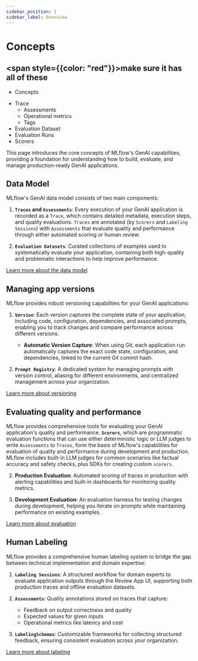 ```yaml
---
sidebar_position: 1
sidebar_label: Overview
---
```

# Concepts


## <span style={{color: "red"}}>make sure it has all of these</span>

* Concepts
- Trace
    - Assessments
    - Operational metrics
    - Tags
- Evaluation Dataset
- Evaluation Runs 
- Scorers



This page introduces the core concepts of MLflow's GenAI capabilities, providing a foundation for understanding how to build, evaluate, and manage production-ready GenAI applications.

## Data Model

MLflow's GenAI data model consists of two main components:

1. **`Traces` and `Assessments`**: Every execution of your GenAI application is recorded as a `Trace`, which contains detailed metadata, execution steps, and quality evaluations. `Traces` are annotated (by `Scorers` and `Labeling Sessions`) with `Assessments` that evaluate quality and performance through either automated scoring or human review.

2. **`Evaluation Datasets`**: Curated collections of examples used to systematically evaluate your application, containing both high-quality and problematic interactions to help improve performance.

[Learn more about the data model](data_model/index)

## Managing app versions

MLflow provides robust versioning capabilities for your GenAI applications:

1. **`Version`**: Each version captures the complete state of your application, including code, configuration, dependencies, and associated prompts, enabling you to track changes and compare performance across different versions.
   - **Automatic Version Capture**: When using Git, each application run automatically captures the exact code state, configuration, and dependencies, linked to the current Git commit hash.

2. **`Prompt Registry`**: A dedicated system for managing prompts with version control, aliasing for different environments, and centralized management across your organization.

[Learn more about versioning](versioning)

## Evaluating quality and performance

MLflow provides comprehensive tools for evaluating your GenAI application's quality and performance.  **`Scorers`**, which are programmatic evaluation functions that can use either deterministic logic or LLM judges to write `Assessments` to `Traces`, form the basis of MLflow's capabilities for evaluation of quality and performance during development and production. MLflow includes built-in LLM judges for common scenarios like factual accuracy and safety checks, plus SDKs for creating custom `scorers`.

2. **Production Evaluation**: Automated scoring of traces in production with alerting capabilities and built-in dashboards for monitoring quality metrics.

3. **Development Evaluation**: An evaluation harness for testing changes during development, helping you iterate on prompts while maintaining performance on existing examples.

[Learn more about evaluation](evals)

## Human Labeling

MLflow provides a comprehensive human labeling system to bridge the gap between technical implementation and domain expertise:

1. **`Labeling Sessions`**: A structured workflow for domain experts to evaluate application outputs through the Review App UI, supporting both production traces and offline evaluation datasets.

2. **`Assessments`**: Quality annotations stored on traces that capture:
   - Feedback on output correctness and quality
   - Expected values for given inputs
   - Operational metrics like latency and cost

3. **`LabelingSchemas`**: Customizable frameworks for collecting structured feedback, ensuring consistent evaluation across your organization.

[Learn more about labeling](labeling)

